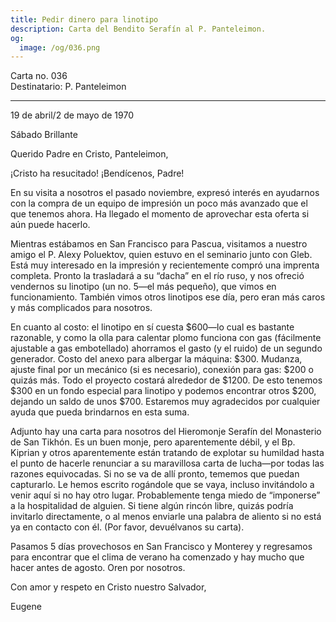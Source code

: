 ```yaml
---
title: Pedir dinero para linotipo
description: Carta del Bendito Serafín al P. Panteleimon.
og:
  image: /og/036.png
---
```


<div style={{textAlign:'right', fontFamily:'monospace'}}>Carta no. 036</div>
<div style={{textAlign:'left', fontFamily:'monospace'}}>Destinatario: P. Panteleimon</div>

---

19 de abril/2 de mayo de 1970

Sábado Brillante

Querido Padre en Cristo, Panteleimon,

¡Cristo ha resucitado! ¡Bendícenos, Padre!

En su visita a nosotros el pasado noviembre, expresó interés en ayudarnos con la compra de un equipo de impresión un poco más avanzado que el que tenemos ahora. Ha llegado el momento de aprovechar esta oferta si aún puede hacerlo.

Mientras estábamos en San Francisco para Pascua, visitamos a nuestro amigo el P. Alexy Poluektov, quien estuvo en el seminario junto con Gleb. Está muy interesado en la impresión y recientemente compró una imprenta completa. Pronto la trasladará a su “dacha” en el río ruso, y nos ofreció vendernos su linotipo (un no. 5—el más pequeño), que vimos en funcionamiento. También vimos otros linotipos ese día, pero eran más caros y más complicados para nosotros.

En cuanto al costo: el linotipo en sí cuesta $600—lo cual es bastante razonable, y como la olla para calentar plomo funciona con gas (fácilmente ajustable a gas embotellado) ahorramos el gasto (y el ruido) de un segundo generador. Costo del anexo para albergar la máquina: $300. Mudanza, ajuste final por un mecánico (si es necesario), conexión para gas: $200 o quizás más. Todo el proyecto costará alrededor de $1200. De esto tenemos $300 en un fondo especial para linotipo y podemos encontrar otros $200, dejando un saldo de unos $700. Estaremos muy agradecidos por cualquier ayuda que pueda brindarnos en esta suma.

Adjunto hay una carta para nosotros del Hieromonje Serafín del Monasterio de San Tikhón. Es un buen monje, pero aparentemente débil, y el Bp. Kiprian y otros aparentemente están tratando de explotar su humildad hasta el punto de hacerle renunciar a su maravillosa carta de lucha—por todas las razones equivocadas. Si no se va de allí pronto, tememos que puedan capturarlo. Le hemos escrito rogándole que se vaya, incluso invitándolo a venir aquí si no hay otro lugar. Probablemente tenga miedo de “imponerse” a la hospitalidad de alguien. Si tiene algún rincón libre, quizás podría invitarlo directamente, o al menos enviarle una palabra de aliento si no está ya en contacto con él. (Por favor, devuélvanos su carta).

Pasamos 5 días provechosos en San Francisco y Monterey y regresamos para encontrar que el clima de verano ha comenzado y hay mucho que hacer antes de agosto. Oren por nosotros.

Con amor y respeto en Cristo nuestro Salvador,

Eugene